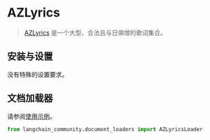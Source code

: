 # AZLyrics

>[AZLyrics](https://www.azlyrics.com/) 是一个大型、合法且与日俱增的歌词集合。

## 安装与设置

没有特殊的设置要求。

## 文档加载器

请参阅[使用示例](/docs/integrations/document_loaders/azlyrics)。

```python
from langchain_community.document_loaders import AZLyricsLoader
```